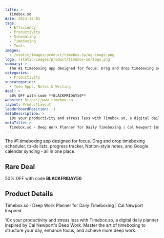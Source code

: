 ```yaml
---
title: >
  Timebox.so
date: 2024-12-01
tags:
  - Efficiency
  - Productivity
  - Scheduling
  - Timeboxing
  - Tools
images:
  - /static/images/product/timebox-so/og-image.png
logo: /static/images/product/timebox-so/logo.png
summary: >
  The #1 timeboxing app designed for focus. Drag and drop timeboxing scheduler, to-do lists, progress tracker, Notion-style notes, and Google calendar syncing - all in one place.
categories:
  - Productivity
subcategories:
  - Todo Apps, Notes & Writing
deal: >
  50% OFF with code **BLACKFRIDAY50**
website: https://www.timebox.so
layout: ProductLayout
leaderboardPosition: -1
metaDescription: >
  10x your productivity and stress less with Timebox.so, a digital daily planner inspired by Cal Newport's Deep Work. Master the art of timeboxing to structure your day, enhance focus, and achieve more deep work.
metaTitle: >
  Timebox.so · Deep Work Planner for Daily Timeboxing | Cal Newport Inspired
---
```

The #1 timeboxing app designed for focus. Drag and drop timeboxing scheduler, to-do lists, progress tracker, Notion-style notes, and Google calendar syncing - all in one place.

## Rare Deal

50% OFF with code **BLACKFRIDAY50**

## Product Details

Timebox.so · Deep Work Planner for Daily Timeboxing | Cal Newport Inspired

10x your productivity and stress less with Timebox.so, a digital daily planner inspired by Cal Newport's Deep Work. Master the art of timeboxing to structure your day, enhance focus, and achieve more deep work.
